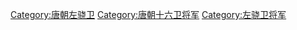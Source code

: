 [[Category:唐朝左骁卫|Category:唐朝左骁卫]]
[[Category:唐朝十六卫将军|Category:唐朝十六卫将军]]
[[Category:左骁卫将军|Category:左骁卫将军]]